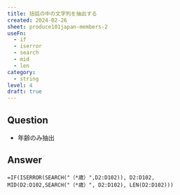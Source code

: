 ```yaml
---
title: 括弧の中の文字列を抽出する
created: 2024-02-26
sheet: produce101japan-members-2
useFn:
  - if
  - iserror
  - search
  - mid
  - len
category:
  - string
level: 4
draft: true
---
```


## Question

- 年齢のみ抽出

## Answer

```
=IF(ISERROR(SEARCH("（*歳）",D2:D102)), D2:D102, MID(D2:D102,SEARCH("（*歳）", D2:D102), LEN(D2:D102)))
```
